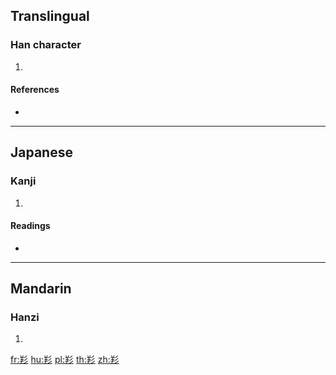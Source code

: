 {{character info/new}}
==Translingual==

===Han character===
{{Han char|rn=123|rad=羊|as=03|sn=9|four=|canj=TQHHH}}

# {{defn|Han|sort=羊03}}

====References====
* {{Han ref|kx=0951.110|dkj=28436|dj=1394.010|hdz=53127.030|uh=7F8F|ud=32655}}

----

==Japanese==

===Kanji===
{{ja-kanji|grade=|rs=羊03}}

# {{defn|lang=ja|sort=羊03}}

====Readings====
* {{ja-readings|on=[[よう]] (yō)|kun=[[よい]] (yoi), [[うるわしい]] (uruwashii)|nanori=}}

----

==Mandarin==

===Hanzi===
{{cmn-hanzi|pin=[[yáng]] ([[yang2]])|wg=yang<sup>2</sup>}}

# {{defn|lang=cmn|sort=羊03}}

[[fr:羏]]
[[hu:羏]]
[[pl:羏]]
[[th:羏]]
[[zh:羏]]